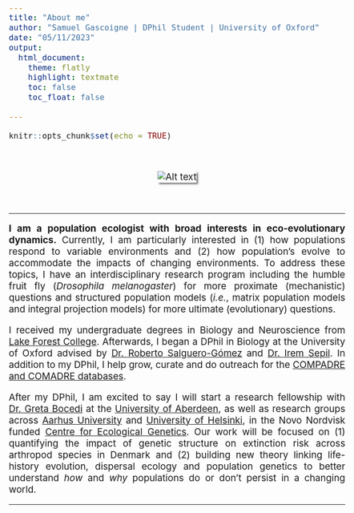 ```yaml
---
title: "About me"
author: "Samuel Gascoigne | DPhil Student | University of Oxford"
date: "05/11/2023"
output: 
  html_document:
    theme: flatly
    highlight: textmate
    toc: false 
    toc_float: false 

---
```


```r
knitr::opts_chunk$set(echo = TRUE)
```

<br>

<center>

<img src="images/sam profile picture.png" alt="Alt text" style="box-shadow: 3px 3px 3px gray;">

</center>


<br>

<style>
body {
text-align: justify;
font-size: 14pt;
}
</style>

---

**I am a population ecologist with broad interests in eco-evolutionary dynamics.** Currently, I am particularly interested in (1) how populations respond to variable environments and (2) how population's evolve to accommodate the impacts of changing environments. To address these topics, I have an interdisciplinary research program including the humble fruit fly (*Drosophila melanogaster*) for more proximate (mechanistic) questions and structured population models (*i.e.*, matrix population models and integral projection models) for more ultimate (evolutionary) questions.

I received my undergraduate degrees in Biology and Neuroscience from [Lake Forest College](https://www.lakeforest.edu). Afterwards, I began a DPhil in Biology at the University of Oxford advised by [Dr. Roberto Salguero-Gómez](https://www.salgo.ox.ac.uk/people/dr-rob-salguero-gomez) and [Dr. Irem Sepil](https://www.biology.ox.ac.uk/people/dr-irem-sepil). In addition to my DPhil, I help grow, curate and do outreach for the [COMPADRE and COMADRE databases](https://compadre-db.org).

After my DPhil, I am excited to say I will start a research fellowship with [Dr. Greta Bocedi](https://gretabocedi.com) at the [University of Aberdeen](https://www.abdn.ac.uk), as well as research groups across [Aarhus University](https://international.au.dk) and [University of Helsinki](https://www.helsinki.fi/en), in the Novo Nordvisk funded [Centre for Ecological Genetics](https://bio.au.dk/forskning/forskningscentre/centre-for-ecological-genetics/people). Our work will be focused on (1) quantifying the impact of genetic structure on extinction risk across arthropod species in Denmark and (2) building new theory linking life-history evolution, dispersal ecology and population genetics to better understand *how* and *why* populations do or don't persist in a changing world.

---

